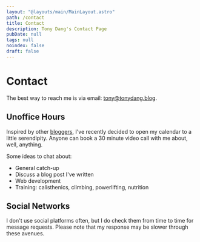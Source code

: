 ```yaml
---
layout: "@layouts/main/MainLayout.astro"
path: /contact
title: Contact
description: Tony Dang's Contact Page
pubDate: null
tags: null
noindex: false
draft: false
---
```



# Contact

The best way to reach me is via email:
[tony@tonydang.blog](mailto:tony@tonydang.blog).

## Unoffice Hours

Inspired by other [bloggers](https://unofficehours.com), I've recently decided
to open my calendar to a little serendipity. Anyone can book a 30 minute video
call with me about, well, anything.

<CalendlyButton />

Some ideas to chat about:

- General catch-up
- Discuss a blog post I've written
- Web development
- Training: calisthenics, climbing, powerlifting, nutrition

## Social Networks

I don't use social platforms often, but I do check them from time to time for
message requests. Please note that my response may be slower through these
avenues.

<SocialIcons />
